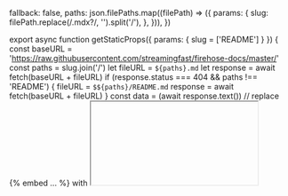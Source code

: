 
  fallback: false,
  paths: json.filePaths.map((filePath) => ({
    params: {
      slug: filePath.replace(/\.mdx?/, '').split('/'),
    },
  })),
})

export async function getStaticProps({ params: { slug = ['README'] } }) {
  const baseURL = 'https://raw.githubusercontent.com/streamingfast/firehose-docs/master/'
  const paths = slug.join('/')
  let fileURL = `${paths}.md`
  let response = await fetch(baseURL + fileURL)
  if (response.status === 404 && paths !== 'README') {
    fileURL = `$${paths}/README.md`
    response = await fetch(baseURL + fileURL)
  }
  const data = (await response.text())
    // replace {% embed ... %} with <iframe />
    .replaceAll(
      /{%\s+embed\s+url="(.*?)"\s+%}/g,
      (...m) =>
        `<iframe src="${m[1].replace(
          // we need enhance YouTube links, otherwise they will be not loaded in iframe
          'youtube.com/watch?v=',
          'youtube.com/embed/'
        )}" style={{aspectRatio: 16/9, width: '100%'}}/>`
    )
    // remove gitbook {% ... %} elements
    .replaceAll(/{%.*?%}/g, '')
    // Replaces all the relative paths of images to absolute paths to the repo
    .replaceAll('../assets', 'https://raw.githubusercontent.com/streamingfast/firehose-docs/master/assets/')
    // close img tags only if he doesn't point to .gitbook
    .replaceAll(/<img(.*?)>/g, (...m) => (m[1].includes('src=".gitbook') ? '' : `<img${m[1]}/>`))
  let mdx = await buildDynamicMDX(data, {
    mdxOptions: {
      format: 'mdx',
      remarkPlugins: [
        () => (tree, _file, done) => {
          // enhance links
          visit(tree, 'link', (node) => {
            if (node.url.startsWith('./')) {
              node.url = node.url.slice(2)
            }
            if (node.url.startsWith('/')) {
              // (foo)[/foo/bar]
              node.url = node.url.replace('/', '/firehose/')
            } else if (!node.url.includes('/') && node.url.endsWith('.md')) {
              // (foo)[foo.md]
              node.url = [...slug.slice(0, -1), node.url].join('/')
            }
          })
          done()
        },
      ],
    },
    codeHighlight: false,
  })
  let parsedData = JSON.parse(mdx.__nextra_dynamic_opts)
  // remove title from frontMatter if it's the same as the title of the page
  if (parsedData.title === parsedData.frontMatter.title) {
    parsedData.frontMatter.title = ''
  }
  mdx.__nextra_dynamic_opts = JSON.stringify(parsedData)
  return {
    props: {
      ...mdx,
      __nextra_pageMap: await getPageMap('en'),
      hideLocaleSwitcher: true,
      remoteFilePath: `https://github.com/streamingfast/firehose-docs/tree/master/${fileURL}`,
    },
  }
}

<RemoteContent />
